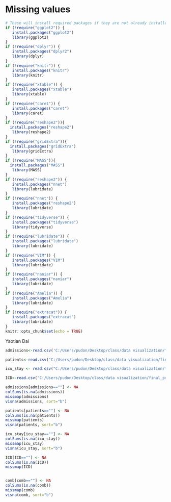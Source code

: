 # Missing values
```r
# These will install required packages if they are not already installed
if (!require("ggplot2")) {
   install.packages("ggplot2")
   library(ggplot2)
}
if (!require("dplyr")) {
   install.packages("dplyr2")
   library(dplyr)
}
if (!require("knitr")) {
   install.packages("knitr")
   library(knitr)
}
if (!require("xtable")) {
   install.packages("xtable")
   library(xtable)
}
if (!require("caret")) {
   install.packages("caret")
   library(caret)
}
if (!require("reshape2")){
  install.packages("reshape2")
   library(reshape2)
} 
if (!require("gridExtra")){
  install.packages("gridExtra")
   library(gridExtra)
} 
if (!require("MASS")){
  install.packages("MASS")
   library(MASS)
} 
if (!require("reshape2")) {
   install.packages("nnet")
   library(lubridate)
}
if (!require("nnet")) {
   install.packages("reshape2")
   library(lubridate)
}
if (!require("tidyverse")) {
   install.packages("tidyverse")
   library(tidyverse)
}
if (!require("lubridate")) {
   install.packages("lubridate")
   library(lubridate)
}
if (!require("VIM")) {
   install.packages("VIM")
   library(lubridate)
}
if (!require("naniar")) {
   install.packages("naniar")
   library(lubridate)
}
if (!require("Amelia")) {
   install.packages("Amelia")
   library(lubridate)
}
if (!require("extracat")) {
   install.packages("extracat")
   library(lubridate)
}
knitr::opts_chunk$set(echo = TRUE)
```

Yaotian Dai
```r
admissions<-read.csv('C:/Users/pudon/Desktop/class/data visualization/final_project/MIMICIII_visualization/data/ADMISSIONS.csv')

patients<-read.csv("C:/Users/pudon/Desktop/class/data visualization/final_project/MIMICIII_visualization/data/PATIENTS.csv")

icu_stay <- read.csv("C:/Users/pudon/Desktop/class/data visualization/final_project/MIMICIII_visualization/data/ICUSTAYS.csv")

ICD<-read.csv("C:/Users/pudon/Desktop/class/data visualization/final_project/MIMICIII_visualization/data/DIAGNOSES_ICD.csv")
```

```r
admissions[admissions==""] <- NA
colSums(is.na(admissions))
missmap(admissions)
visna(admissions, sort="b")


```
```r
patients[patients==""] <- NA
colSums(is.na(patients))
missmap(patients)
visna(patients, sort="b")


```


```r
icu_stay[icu_stay==""] <- NA
colSums(is.na(icu_stay))
missmap(icu_stay)
visna(icu_stay, sort="b")
```

```r
ICD[ICD==""] <- NA
colSums(is.na(ICD))
missmap(ICD)



```


```r
comb[comb==""] <- NA
colSums(is.na(comb))
missmap(comb)
visna(comb, sort="b")

```